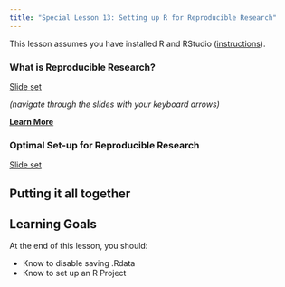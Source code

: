 ```yaml
---
title: "Special Lesson 13: Setting up R for Reproducible Research"
---
```


This lesson assumes you have installed R and RStudio ([instructions]("../install_R_instructions.qmd")). 


### What is Reproducible Research? 

[Slide set](https://imci-idaho.github.io/2022-03-01-WhatTheyForgot/slides/research-reproducibility.html#1)

*(navigate through the slides with your keyboard arrows)*

**[Learn More](https://imci-idaho.github.io/2022-03-01-WhatTheyForgot/course-materials/)**

### Optimal Set-up for Reproducible Research

[Slide set](https://imci-idaho.github.io/2022-03-01-WhatTheyForgot/slides/basic-best-practices.html#1)



::: {.callout-tip}
## Putting it all together


:::

::: {.callout-caution collapse="true"}
## Learning Goals

At the end of this lesson, you should: 

* Know to disable saving .Rdata
* Know to set up an R Project
::: 